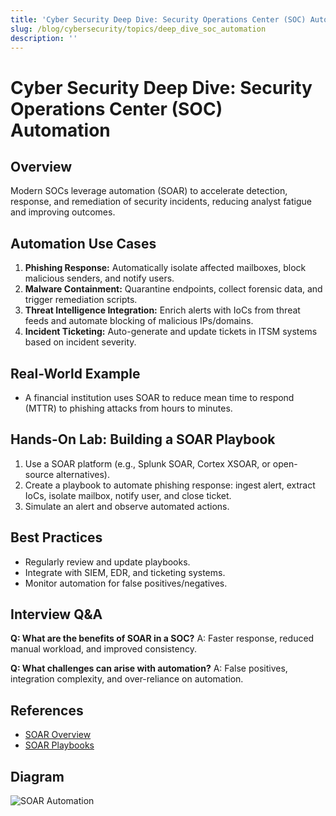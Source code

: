 ```yaml
---
title: 'Cyber Security Deep Dive: Security Operations Center (SOC) Automation'
slug: /blog/cybersecurity/topics/deep_dive_soc_automation
description: ''
---
```

# Cyber Security Deep Dive: Security Operations Center (SOC) Automation

## Overview
Modern SOCs leverage automation (SOAR) to accelerate detection, response, and remediation of security incidents, reducing analyst fatigue and improving outcomes.

## Automation Use Cases
1. **Phishing Response:** Automatically isolate affected mailboxes, block malicious senders, and notify users.
2. **Malware Containment:** Quarantine endpoints, collect forensic data, and trigger remediation scripts.
3. **Threat Intelligence Integration:** Enrich alerts with IoCs from threat feeds and automate blocking of malicious IPs/domains.
4. **Incident Ticketing:** Auto-generate and update tickets in ITSM systems based on incident severity.

## Real-World Example
- A financial institution uses SOAR to reduce mean time to respond (MTTR) to phishing attacks from hours to minutes.

## Hands-On Lab: Building a SOAR Playbook
1. Use a SOAR platform (e.g., Splunk SOAR, Cortex XSOAR, or open-source alternatives).
2. Create a playbook to automate phishing response: ingest alert, extract IoCs, isolate mailbox, notify user, and close ticket.
3. Simulate an alert and observe automated actions.

## Best Practices
- Regularly review and update playbooks.
- Integrate with SIEM, EDR, and ticketing systems.
- Monitor automation for false positives/negatives.

## Interview Q&A
**Q: What are the benefits of SOAR in a SOC?**
A: Faster response, reduced manual workload, and improved consistency.

**Q: What challenges can arise with automation?**
A: False positives, integration complexity, and over-reliance on automation.

## References
- [SOAR Overview](https://www.splunk.com/en_us/solutions/soar.html)
- [SOAR Playbooks](https://www.paloaltonetworks.com/cortex/soar)

## Diagram
![SOAR Automation](https://www.splunk.com/content/dam/splunk2/images/soar/soar-automation-diagram.png)
